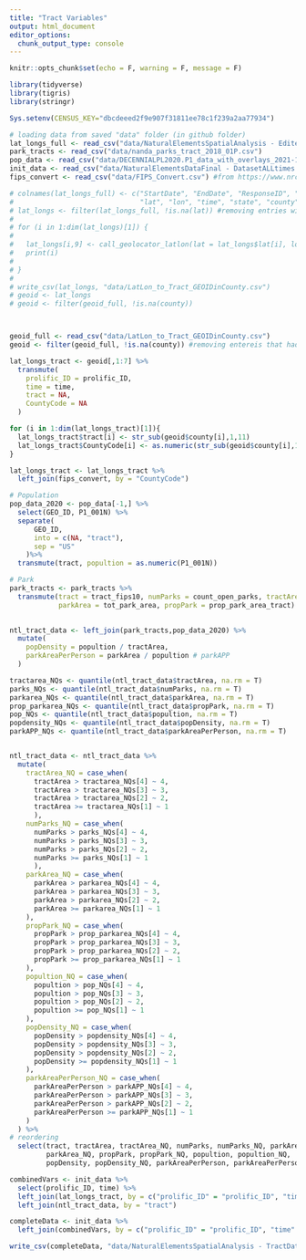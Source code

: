```yaml
---
title: "Tract Variables"
output: html_document
editor_options: 
  chunk_output_type: console
---
```


```r
knitr::opts_chunk$set(echo = F, warning = F, message = F)
```

```r

library(tidyverse)
library(tigris)
library(stringr)

Sys.setenv(CENSUS_KEY="dbcdeeed2f9e907f31811ee78c1f239a2aa77934")

```

```r
# loading data from saved "data" folder (in github folder)
lat_longs_full <- read_csv("data/NaturalElementsSpatialAnalysis - EditedLatLong2Surveys.csv")
park_tracts <- read_csv("data/nanda_parks_tract_2018_01P.csv")
pop_data <- read_csv("data/DECENNIALPL2020.P1_data_with_overlays_2021-11-04T122132.csv")
init_data <- read_csv("data/NaturalElementsDataFinal - DatasetALLtimes.csv")
fips_convert <- read_csv("data/FIPS_Convert.csv") #from https://www.nrcs.usda.gov/wps/portal/nrcs/detail/national/home/?cid=nrcs143_013697
```

```r

# colnames(lat_longs_full) <- c("StartDate", "EndDate", "ResponseID", "prolific_ID",
#                               "lat", "lon", "time", "state", "county", "tract")
# lat_longs <- filter(lat_longs_full, !is.na(lat)) #removing entries without latlong
# 
# for (i in 1:dim(lat_longs)[1]) {
#   
#   lat_longs[i,9] <- call_geolocator_latlon(lat = lat_longs$lat[i], lon = lat_longs$lon[i])
#   print(i)
#   
# }
# 
# write_csv(lat_longs, "data/LatLon_to_Tract_GEOIDinCounty.csv")
# geoid <- lat_longs
# geoid <- filter(geoid_full, !is.na(county))



geoid_full <- read_csv("data/LatLon_to_Tract_GEOIDinCounty.csv") 
geoid <- filter(geoid_full, !is.na(county)) #removing entereis that had lat longs not in US census block

```


```r
lat_longs_tract <- geoid[,1:7] %>%
  transmute(
    prolific_ID = prolific_ID,
    time = time,
    tract = NA,
    CountyCode = NA
  )

for (i in 1:dim(lat_longs_tract)[1]){
  lat_longs_tract$tract[i] <- str_sub(geoid$county[i],1,11)
  lat_longs_tract$CountyCode[i] <- as.numeric(str_sub(geoid$county[i],1,5))
}

lat_longs_tract <- lat_longs_tract %>%
  left_join(fips_convert, by = "CountyCode")

```

```r

# Population
pop_data_2020 <- pop_data[-1,] %>%
  select(GEO_ID, P1_001N) %>%
  separate(
      GEO_ID,
      into = c(NA, "tract"),
      sep = "US"
    )%>%
  transmute(tract, popultion = as.numeric(P1_001N))

# Park
park_tracts <- park_tracts %>%
  transmute(tract = tract_fips10, numParks = count_open_parks, tractArea = tract_area,
            parkArea = tot_park_area, propPark = prop_park_area_tract)
  

ntl_tract_data <- left_join(park_tracts,pop_data_2020) %>% 
  mutate(
    popDensity = popultion / tractArea,
    parkAreaPerPerson = parkArea / popultion # parkAPP
  )
```

```r

tractarea_NQs <- quantile(ntl_tract_data$tractArea, na.rm = T)
parks_NQs <- quantile(ntl_tract_data$numParks, na.rm = T)
parkarea_NQs <- quantile(ntl_tract_data$parkArea, na.rm = T)
prop_parkarea_NQs <- quantile(ntl_tract_data$propPark, na.rm = T)
pop_NQs <- quantile(ntl_tract_data$popultion, na.rm = T)
popdensity_NQs <- quantile(ntl_tract_data$popDensity, na.rm = T)
parkAPP_NQs <- quantile(ntl_tract_data$parkAreaPerPerson, na.rm = T)


ntl_tract_data <- ntl_tract_data %>%
  mutate(
    tractArea_NQ = case_when(
      tractArea > tractarea_NQs[4] ~ 4,
      tractArea > tractarea_NQs[3] ~ 3,
      tractArea > tractarea_NQs[2] ~ 2,
      tractArea >= tractarea_NQs[1] ~ 1
      ),
    numParks_NQ = case_when(
      numParks > parks_NQs[4] ~ 4,
      numParks > parks_NQs[3] ~ 3,
      numParks > parks_NQs[2] ~ 2,
      numParks >= parks_NQs[1] ~ 1
      ),
    parkArea_NQ = case_when(
      parkArea > parkarea_NQs[4] ~ 4,
      parkArea > parkarea_NQs[3] ~ 3,
      parkArea > parkarea_NQs[2] ~ 2,
      parkArea >= parkarea_NQs[1] ~ 1
    ),
    propPark_NQ = case_when(
      propPark > prop_parkarea_NQs[4] ~ 4,
      propPark > prop_parkarea_NQs[3] ~ 3,
      propPark > prop_parkarea_NQs[2] ~ 2,
      propPark >= prop_parkarea_NQs[1] ~ 1
    ),
    popultion_NQ = case_when(
      popultion > pop_NQs[4] ~ 4,
      popultion > pop_NQs[3] ~ 3,
      popultion > pop_NQs[2] ~ 2,
      popultion >= pop_NQs[1] ~ 1
    ),
    popDensity_NQ = case_when(
      popDensity > popdensity_NQs[4] ~ 4,
      popDensity > popdensity_NQs[3] ~ 3,
      popDensity > popdensity_NQs[2] ~ 2,
      popDensity >= popdensity_NQs[1] ~ 1
    ),
    parkAreaPerPerson_NQ = case_when(
      parkAreaPerPerson > parkAPP_NQs[4] ~ 4,
      parkAreaPerPerson > parkAPP_NQs[3] ~ 3,
      parkAreaPerPerson > parkAPP_NQs[2] ~ 2,
      parkAreaPerPerson >= parkAPP_NQs[1] ~ 1
    )
  ) %>%
# reordering
  select(tract, tractArea, tractArea_NQ, numParks, numParks_NQ, parkArea, 
         parkArea_NQ, propPark, propPark_NQ, popultion, popultion_NQ, 
         popDensity, popDensity_NQ, parkAreaPerPerson, parkAreaPerPerson_NQ)

```

```r

combinedVars <- init_data %>%
  select(prolific_ID, time) %>%
  left_join(lat_longs_tract, by = c("prolific_ID" = "prolific_ID", "time" = "time")) %>%
  left_join(ntl_tract_data, by = "tract")

completeData <- init_data %>%
  left_join(combinedVars, by = c("prolific_ID" = "prolific_ID", "time" = "time"))

write_csv(completeData, "data/NaturalElementsSpatialAnalysis - TractData.csv")


```



